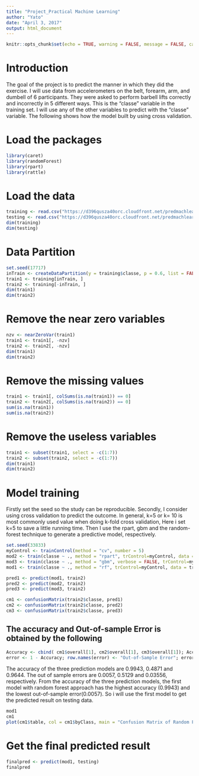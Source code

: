 ---
title: "Project_Practical Machine Learning"
author: "Yato"
date: "April 3, 2017"
output: html_document
---

```{r setup, include=FALSE}
knitr::opts_chunk$set(echo = TRUE, warning = FALSE, message = FALSE, cache = TRUE)
```
# Introduction
The goal of the project is to predict the manner in which they did the exercise.  I will use data from accelerometers on the belt, forearm, arm, and dumbell of 6 participants. They were asked to perform barbell lifts correctly and incorrectly in 5 different ways. This is the "classe" variable in the training set. I will use any of the other variables to predict with the "classe" variable. The following shows how the model built by using cross validation. 

# Load the packages
```{r}
library(caret)
library(randomForest)
library(rpart)
library(rattle)
```

# Load the data
```{r}
training <- read.csv("https://d396qusza40orc.cloudfront.net/predmachlearn/pml-training.csv")
testing <- read.csv("https://d396qusza40orc.cloudfront.net/predmachlearn/pml-testing.csv")
dim(training)
dim(testing)
```
# Data Partition
```{r}
set.seed(17717)
inTrain <- createDataPartition(y = training$classe, p = 0.6, list = FALSE)
train1 <- training[inTrain, ]
train2 <- training[-inTrain, ]
dim(train1)
dim(train2)
```
# Remove the near zero variables
```{r}
nzv <- nearZeroVar(train1)
train1 <- train1[, -nzv]
train2 <- train2[, -nzv]
dim(train1)
dim(train2)
```
# Remove the missing values
```{r}
train1 <- train1[, colSums(is.na(train1)) == 0]
train2 <- train2[, colSums(is.na(train2)) == 0]
sum(is.na(train1))
sum(is.na(train2))
```

# Remove the useless variables
```{r}
train1 <- subset(train1, select = -c(1:7))
train2 <- subset(train2, select = -c(1:7))
dim(train1)
dim(train2)
```

# Model training
Firstly set the seed so the study can be reproducible. Secondly, I consider using cross validation to predict the outcome. In general, k=5 or k= 10 is most commonly used value when doing k-fold cross validation, Here i set k=5 to save a little running time. Then I use the rpart, gbm and the random-forest technique to generate a predictive model, respectively.
```{r, fig.height=4}
set.seed(33833)
myControl <- trainControl(method = "cv", number = 5)
mod2 <- train(classe ~ ., method = "rpart", trControl=myControl, data = train1)
mod3 <- train(classe ~ ., method = "gbm", verbose = FALSE, trControl=myControl, data = train1)
mod1 <- train(classe ~ ., method = "rf", trControl=myControl, data = train1)

pred1 <- predict(mod1, train2)
pred2 <- predict(mod2, train2)
pred3 <- predict(mod3, train2)

cm1 <- confusionMatrix(train2$classe, pred1)
cm2 <- confusionMatrix(train2$classe, pred2)
cm3 <- confusionMatrix(train2$classe, pred3)
```
## The accuracy and Out-of-sample Error is obtained by the following
```{r}
Accuracy <- cbind( cm1$overall[1], cm2$overall[1], cm3$overall[1]); Accuracy
error <- 1 - Accuracy; row.names(error) <- "Out-of-Sample Error"; error
```
The accuracy of the three prediction models are 0.9943, 0.4871 and 0.9644. The out of sample errors are 0.0057, 0.5129 and 0.03556, respectively. 
From the accuracy of the three prediction models, the first model with random forest approach has the highest accuracy (0.9943) and the lowest out-of-sample error(0.0057). So i will use the first model to get the predicted result on testing data.
```{r}
mod1
cm1
plot(cm1$table, col = cm1$byClass, main = "Confusion Matrix of Random Forest model (accuracy=0.9943)")
```

# Get the final predicted result
```{r}
finalpred <- predict(mod1, testing)
finalpred
```

